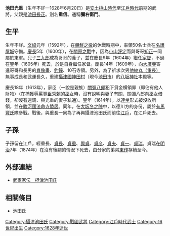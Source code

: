 {{unreferenced|time=2016-09-04T14:50:43+00:00}}
{{日本武士
|名稱= 池田 光重
|圖片名稱= 
|圖片大小= 
|圖片說明= 
|時代= [[安土桃山時代|安土桃山時代]]—[[江戶時代|江戶時代]]前期
|出生日期= 不詳
|出生地點= 
|逝世日期= [[寬永|寬永]]5年5月19日（1628年6月20日）
|逝世地點= 
|假名= 
|羅馬字= 
|幼名= 
|改名= 
|别名= 重信<BR>彌右衛門（通稱）
|諡号= 
|神号= 
|戒名= 
|洗禮名= 
|墓所= 
|朝廷官位= [[從五位下|從五位下]][[備後守|備後守]]
|幕府職位= 
|主君= [[豐臣秀吉|豐臣秀吉]]→[[德川家康|德川家康]]
|藩= 
|氏族= [[池田氏|池田氏]]
|父母= 父：[[池田長正|池田長正]]
|養父= 
|養母= 
|兄弟= 兄：[[池田知正|知正]]
|姐妹= 
|正室= 不詳
|側室= 
|嗣子= [[池田三九郎|三九郎]]、'''[[池田重長|重長（他紋丸）]]'''
|嗣女= 
|養子= 
|養女= 
}}
{{japanese|japanese=池田 光重|kana=いけだ みつしげ|romaji=Ikeda Mitsushige}}
'''池田光重'''（生年不詳—1628年6月20日）是[[安土桃山時代|安土桃山時代]]至[[江戶時代|江戶時代]]前期的武將。父親是[[池田長正|池田長正]]。別名'''重信'''。通稱'''彌右衛門'''。

== 生平 ==
生年不詳。[[文祿|文祿]]元年（1592年），在[[朝鮮之役|朝鮮之役]]的休戰時期中，率領50名士兵在[[名護屋城|名護屋城]]守備。[[慶長|慶長]]5年（1600年），在[[關原之戰|關原之戰]]中，因為[[小山評定|小山評定]]而與哥哥[[池田知正|知正]]一同屬於東軍。兒子[[池田三九郎|三九郎]]成為哥哥的養子，並在慶長9年（1604年）繼任[[家督|家督]]，不過在翌年（1605年）死去，於是自身繼任家督。慶長14年（1609年），向[[大廣寺|大廣寺]]寄進哥哥和長男的[[肖像畫|肖像畫]]、[[釣鐘|釣鐘]]、10石寺領。另外，為了祈求次男[[池田重長|他紋丸（重長）]]無事成長和武運長久，重建[[攝津國|攝津國]][[神田村|神田村]]（現今[[池田市|池田市]]）的[[八坂神社|八坂神社]]本殿等。

慶長18年（1613年），家臣（一說是親族）[[關彌八郎|關彌八郎]]犯下貸金横領罪（即佔有他人財物）（在捕獲辱罵[[豐臣秀賴|豐臣秀賴]]的[[巫女|巫女]]時，沒有說明與妻子有關、關彌八郎向巫女借錢，卻沒有還錢、與光重的妻子私通）。翌年（1614年），以[[連坐|連坐]]形式被沒收所領，並在[[駿河國|駿河國]][[法命寺|法命寺]][[蟄居|蟄居]]。同年，在[[大坂冬之陣|大坂冬之陣]]中，以德川方的身份，屬於[[有馬豐氏|有馬豐氏]]隊參戰。戰後，與重長一同為了再興攝津池田氏而前往[[江戶|江戶]]，在江戶死去。

== 子孫 ==
子孫留在江戶，經重長、[[池田貞長|貞長]]、[[池田貞重|貞重]]、[[池田興貞|興貞]]、[[池田貞彦|貞彦]]、[[池田貞夫|貞夫]]、[[池田貞一|貞一]]、[[池田貞瑞|貞瑞]]。貞瑞在[[明治|明治]]7年（1874年）在沒有後嗣的情況下死去，由分家的弟弟[[池田東作|東作]]存續至今。

== 外部連結 ==
*[http://www2.harimaya.com/sengoku/html/s_iked_k.html 武家家伝＿摂津池田氏] {{Wayback|url=http://www2.harimaya.com/sengoku/html/s_iked_k.html |date=20201115132558 }}

== 相關條目 ==
*[[池田氏|池田氏]]

[[Category:攝津池田氏|Category:攝津池田氏]]
[[Category:戰國武將|Category:戰國武將]]
[[Category:江戶時代武士|Category:江戶時代武士]]
[[Category:16世紀出生|Category:16世紀出生]]
[[Category:1628年逝世|Category:1628年逝世]]